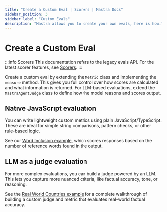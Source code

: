 ```yaml
---
title: "Create a Custom Eval | Scorers | Mastra Docs"
sidebar_position: 3
sidebar_label: "Custom Evals"
description: "Mastra allows you to create your own evals, here is how."
---
```



# Create a Custom Eval

:::info Scorers
This documentation refers to the legacy evals API. For the latest scorer features, see [Scorers](/docs/scorers/overview).
:::

Create a custom eval by extending the `Metric` class and implementing the `measure` method. This gives you full control over how scores are calculated and what information is returned. For LLM-based evaluations, extend the `MastraAgentJudge` class to define how the model reasons and scores output.

## Native JavaScript evaluation

You can write lightweight custom metrics using plain JavaScript/TypeScript. These are ideal for simple string comparisons, pattern checks, or other rule-based logic.

See our [Word Inclusion example](/examples/evals/custom-native-javascript-eval), which scores responses based on the number of reference words found in the output.

## LLM as a judge evaluation

For more complex evaluations, you can build a judge powered by an LLM. This lets you capture more nuanced criteria, like factual accuracy, tone, or reasoning.

See the [Real World Countries example](/examples/evals/custom-llm-judge-eval) for a complete walkthrough of building a custom judge and metric that evaluates real-world factual accuracy.


